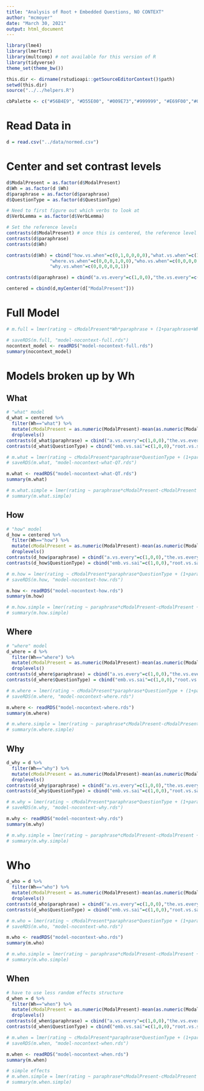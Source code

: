 ```yaml
---
title: "Analysis of Root + Embedded Questions, NO CONTEXT"
author: "mcmoyer"
date: "March 30, 2021"
output: html_document
---
```


```r
library(lme4)
library(lmerTest)
library(multcomp) # not available for this version of R
library(tidyverse)
theme_set(theme_bw())

this.dir <- dirname(rstudioapi::getSourceEditorContext()$path)
setwd(this.dir)
source("../../helpers.R")

cbPalette <- c("#56B4E9", "#D55E00", "#009E73","#999999", "#E69F00","#009E73","#56B4E9", "#D55E00", "#009E73","#999999", "#E69F00","#009E73","#56B4E9", "#D55E00", "#009E73","#999999", "#E69F00","#009E73","#56B4E9", "#D55E00", "#009E73","#999999", "#E69F00","#009E73")
```

# Read Data in
```r
d = read.csv("../data/normed.csv")
```

# Center and set contrast levels
```r
d$ModalPresent = as.factor(d$ModalPresent)
d$Wh = as.factor(d $Wh)
d$paraphrase = as.factor(d$paraphrase)
d$QuestionType = as.factor(d$QuestionType)

# Need to first figure out which verbs to look at
d$VerbLemma = as.factor(d$VerbLemma)

# Set the reference levels
contrasts(d$ModalPresent) # once this is centered, the reference level won't matter anymore
contrasts(d$paraphrase)
contrasts(d$Wh)

contrasts(d$Wh) = cbind("how.vs.when"=c(0,1,0,0,0,0),"what.vs.when"=c(1,0,0,0,0,0),
                "where.vs.when"=c(0,0,0,1,0,0),"who.vs.when"=c(0,0,0,0,1,0),
                "why.vs.when"=c(0,0,0,0,0,1))

contrasts(d$paraphrase) = cbind("a.vs.every"=c(1,0,0),"the.vs.every"=c(0,0,1))

centered = cbind(d,myCenter(d["ModalPresent"]))

```

# Full Model
```r
# m.full = lmer(rating ~ cModalPresent*Wh*paraphrase + (1+paraphrase+Wh+cModalPresent|workerid) + (1+paraphrase|tgrep_id), data=centered,REML=FALSE) 

# saveRDS(m.full, "model-nocontext-full.rds")
nocontext_model <- readRDS("model-nocontext-full.rds")
summary(nocontext_model)
```

# Models broken up by Wh

## What
```r
# "what" model
d_what = centered %>% 
  filter(Wh=="what") %>% 
  mutate(cModalPresent = as.numeric(ModalPresent)-mean(as.numeric(ModalPresent))) %>%
  droplevels()
contrasts(d_what$paraphrase) = cbind("a.vs.every"=c(1,0,0),"the.vs.every"=c(0,0,1))
contrasts(d_what$QuestionType) = cbind("emb.vs.sai"=c(1,0,0),"root.vs.sai"=c(0,0,1))

# m.what = lmer(rating ~ cModalPresent*paraphrase*QuestionType + (1+paraphrase+cModalPresent|workerid) + (1+paraphrase|tgrep_id), data=d_what)
# saveRDS(m.what, "model-nocontext-what-QT.rds")

m.what <- readRDS("model-nocontext-what-QT.rds")
summary(m.what)

# m.what.simple = lmer(rating ~ paraphrase*cModalPresent-cModalPresent + (1+paraphrase+cModalPresent|workerid) + (1+paraphrase|tgrep_id), data=d_what) 
# summary(m.what.simple)
```

## How

```r
# "how" model
d_how = centered %>% 
  filter(Wh=="how") %>% 
  mutate(cModalPresent = as.numeric(ModalPresent)-mean(as.numeric(ModalPresent))) %>% 
  droplevels()
contrasts(d_how$paraphrase) = cbind("a.vs.every"=c(1,0,0),"the.vs.every"=c(0,0,1))
contrasts(d_how$QuestionType) = cbind("emb.vs.sai"=c(1,0,0),"root.vs.sai"=c(0,0,1))

# m.how = lmer(rating ~ cModalPresent*paraphrase*QuestionType + (1+paraphrase+cModalPresent|workerid) + (1+paraphrase|tgrep_id), data=d_how)
# saveRDS(m.how, "model-nocontext-how.rds")

m.how <- readRDS("model-nocontext-how.rds")
summary(m.how)

# m.how.simple = lmer(rating ~ paraphrase*cModalPresent-cModalPresent + (1+paraphrase|tgrep_id), data=d_how) 
# summary(m.how.simple)
```

## Where
```r
# "where" model
d_where = d %>% 
  filter(Wh=="where") %>% 
  mutate(cModalPresent = as.numeric(ModalPresent)-mean(as.numeric(ModalPresent))) %>% 
  droplevels()
contrasts(d_where$paraphrase) = cbind("a.vs.every"=c(1,0,0),"the.vs.every"=c(0,0,1))
contrasts(d_where$QuestionType) = cbind("emb.vs.sai"=c(1,0,0),"root.vs.sai"=c(0,0,1))

# m.where = lmer(rating ~ cModalPresent*paraphrase*QuestionType + (1+paraphrase+cModalPresent|workerid) + (1+paraphrase|tgrep_id), data=d_where)
# saveRDS(m.where, "model-nocontext-where.rds")

m.where <- readRDS("model-nocontext-where.rds")
summary(m.where)

# m.where.simple = lmer(rating ~ paraphrase*cModalPresent-cModalPresent + (1+paraphrase+cModalPresent|workerid) + (1+paraphrase|tgrep_id), data=d_where) 
# summary(m.where.simple)
```

## Why

```r
d_why = d %>% 
  filter(Wh=="why") %>% 
  mutate(cModalPresent = as.numeric(ModalPresent)-mean(as.numeric(ModalPresent))) %>% 
  droplevels()
contrasts(d_why$paraphrase) = cbind("a.vs.every"=c(1,0,0),"the.vs.every"=c(0,0,1))
contrasts(d_why$QuestionType) = cbind("emb.vs.sai"=c(1,0,0),"root.vs.sai"=c(0,0,1))

# m.why = lmer(rating ~ cModalPresent*paraphrase*QuestionType + (1+paraphrase+cModalPresent|workerid) + (1+paraphrase|tgrep_id), data=d_why)
# saveRDS(m.why, "model-nocontext-why.rds")

m.why <- readRDS("model-nocontext-why.rds")
summary(m.why)

# m.why.simple = lmer(rating ~ paraphrase*cModalPresent-cModalPresent + (1+paraphrase+cModalPresent|workerid) + (1+paraphrase|tgrep_id), data=d_why) 
# summary(m.why.simple)
```

# Who
```r
d_who = d %>% 
  filter(Wh=="who") %>% 
  mutate(cModalPresent = as.numeric(ModalPresent)-mean(as.numeric(ModalPresent))) %>% 
  droplevels()
contrasts(d_who$paraphrase) = cbind("a.vs.every"=c(1,0,0),"the.vs.every"=c(0,0,1))
contrasts(d_who$QuestionType) = cbind("emb.vs.sai"=c(1,0,0),"root.vs.sai"=c(0,0,1))

# m.who = lmer(rating ~ cModalPresent*paraphrase*QuestionType + (1+paraphrase|workerid) + (1+paraphrase|tgrep_id), data=d_who)
# saveRDS(m.who, "model-nocontext-who.rds")

m.who <- readRDS("model-nocontext-who.rds")
summary(m.who)

# m.who.simple = lmer(rating ~ paraphrase*cModalPresent-cModalPresent + (1+paraphrase|workerid) + (1+paraphrase|tgrep_id), data=d_who) 
# summary(m.who.simple)
```

## When
```r
# have to use less random effects structure
d_when = d %>% 
  filter(Wh=="when") %>% 
  mutate(cModalPresent = as.numeric(ModalPresent)-mean(as.numeric(ModalPresent))) %>% 
  droplevels()
contrasts(d_when$paraphrase) = cbind("a.vs.every"=c(1,0,0),"the.vs.every"=c(0,0,1))
contrasts(d_when$QuestionType) = cbind("emb.vs.sai"=c(1,0,0),"root.vs.sai"=c(0,0,1))

# m.when = lmer(rating ~ cModalPresent*paraphrase*QuestionType + (1+paraphrase|tgrep_id), data=d_when)
# saveRDS(m.when, "model-nocontext-when.rds")

m.when <- readRDS("model-nocontext-when.rds")
summary(m.when)

# simple effects
# m.when.simple = lmer(rating ~ paraphrase*cModalPresent-cModalPresent + (1+paraphrase|tgrep_id), data=d_when) 
# summary(m.when.simple)
```
